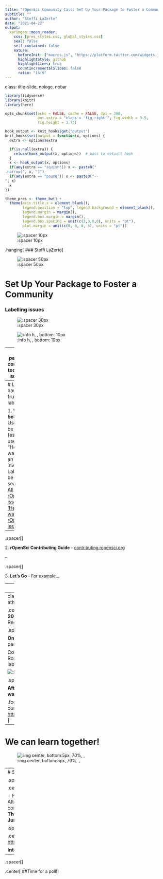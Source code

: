 ```yaml
---
title: "rOpenSci Community Call: Set Up Your Package to Foster a Community"
subtitle: ""
author: "Steffi LaZerte"
date: "2021-04-22"
output:
  xaringan::moon_reader:
    css: [pres_styles.css, global_styles.css]
    seal: false
    self-contained: false
    nature:
      beforeInit: ["macros.js", "https://platform.twitter.com/widgets.js"]
      highlightStyle: github
      highlightLines: true
      countIncrementalSlides: false
      ratio: "16:9"
---
```

class: title-slide, nologo, nobar


```r
library(tidyverse)
library(knitr)
library(here)

opts_chunk$set(echo = FALSE, cache = FALSE, dpi = 300,
               out.extra = "class = 'fig-right'", fig.width = 3.5,
               fig.height = 3.75)

hook_output <- knit_hooks$get("output")
knit_hooks$set(output = function(x, options) {
  extra <- options$extra

  if(is.null(extra)) {
    return(hook_output(x, options))  # pass to default hook
  }
  x <- hook_output(x, options)
  if(any(extra == "squish")) x <- paste0("
.narrow[", x, "]")
  if(any(extra == "pause")) x <- paste0("--
", x)
  x
})

theme_pres <- theme_bw() +
  theme(axis.title.x = element_blank(),
        legend.position = "top", legend.background = element_blank(),
        legend.margin = margin(),
        legend.box.margin = margin(),
        legend.box.spacing = unit(c(2,0,0,0), units = "pt"),
        plot.margin = unit(c(0, 0, 0, 5), units = "pt"))

```

![:spacer 10px]()

.hanging[
### Steffi LaZerte]

![:spacer 50px]()

# Set Up Your Package to Foster a Community
### Labelling issues

![:spacer 30px]()

![:info h, , bottom: 10px]()


---
# My package's community took me by surprise!


<blockquote align = "center" class="twitter-tweet" data-cards="hidden"><p lang="en" dir="ltr"><a href="https://twitter.com/hashtag/rstats?src=hash&amp;ref_src=twsrc%5Etfw">#rstats</a> packages grow up so fast these days :)</p>&mdash; Alex K (@Alex_Koiter) <a href="https://twitter.com/Alex_Koiter/status/1380667063597989890?ref_src=twsrc%5Etfw">April 9, 2021</a></blockquote> <script async src="https://platform.twitter.com/widgets.js" charset="utf-8"></script> 


---
# Low-hanging fruit: Issue labels!

1\. **Why bother?**
- Users can be shy (esp. new users); "Help wanted" is an open invitation
- Labels can be searched
  - [All rOpenSci issues](https://github.com/search?q=org%3Aropensci++state%3Aopen&type=Issues)
  - ['Help wanted' rOpenSci issues](https://github.com/search?q=org%3Aropensci+label%3A%22help+wanted%22+state%3Aopen&type=Issues)
  
--

.spacer[]

2\. **rOpenSci Contributing Guide** -  [contributing.ropensci.org](https://contributing.ropensci.org/resources.html#issues)

--

.spacer[]


3\. **Let's Go** - [For example...](https://github.com/ropensci/weathercan)


--
.spacer[]

4\. **Who has the time?**
  - I'm terrible at this!

---
class: split-60
# rOpenSci Social Label-athon

.columnl[
.center[
**Thursday, 29 April 2021**  
**16:00 UTC / 9:00 Pacific** (1.5 hrs)  
Registration encouraged


.spacer[]

**Online social!**  
Co-working* to make our packages contributor-friendly

Code of Conduct? Contributing guide? Roadmap and expectations? 
Open and label issues to invite contributions?


![:img right: 25px, bottom:50px, 40%, , ](./Figures/labelathon_event.png)

.spacer[] 

**Afterwards, we'll tweet links to"help wanted" issues**
]

.footnote[
\* Working at the same time on our own projects  
<https://ropensci.org/events/labelathon01>]
]

---
# We can learn together!

![:img center, bottom:5px, 70%, , ](./Figures/use_github_labels_wt.png)


---
# Social Experiment

.spacer[]

.center[**Experimental feature!**]

- Four label-athons (or more?)
- Alternating times to accommodate our community around the world
- **Thursdays April 29, May 13, May 27, June 10**

.spacer[]

.center[
**More Information:** <https://ropensci.org/events/labelathon01>

**Interested? [Please register!](https://form.jotform.com/210906095013043)**
]

--

.spacer[]

.center[
##Time for a poll!
]


